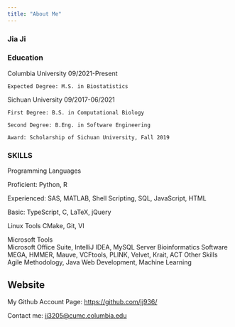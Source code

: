 ```yaml
---
title: "About Me"
---
```


### Jia Ji

### Education

Columbia University	                    09/2021-Present

	Expected Degree: M.S. in Biostatistics 

Sichuan University	                    09/2017-06/2021

	First Degree: B.S. in Computational Biology
	
	Second Degree: B.Eng. in Software Engineering
	
	Award: Scholarship of Sichuan University, Fall 2019

### SKILLS

Programming Languages
  
  Proficient: Python, R
  
  Experienced: SAS, MATLAB, Shell Scripting, SQL, JavaScript, HTML 
  
  Basic: TypeScript, C, LaTeX, jQuery

Linux Tools	
  CMake, Git, VI

Microsoft Tools	 
  Microsoft Office Suite, IntelliJ IDEA, MySQL Server Bioinformatics Software	 MEGA, HMMER, Mauve, VCFtools, PLINK, Velvet, Krait, ACT Other Skills	Agile Methodology, Java Web Development, Machine Learning

## Website

My Github Account Page: [https://github.com/jj936/](https://github.com/jj936/) 

Contact me: [jj3205@cumc.columbia.edu](mailto:<jj3205@cumc.columbia.edu>)
